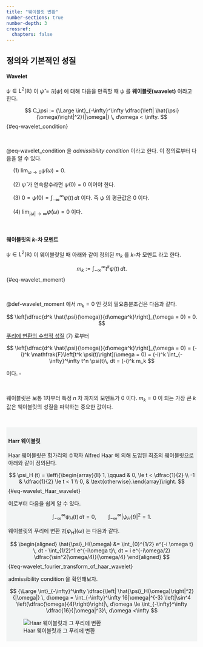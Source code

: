 ```yaml
---
title: "웨이블릿 변환"
number-sections: true
number-depth: 3
crossref:
  chapters: false
---
```


## 정의와 기본적인 성질

::: {.callout-note appearance="minimal"}

::: {#def-wavelet_definition_of_wavelet}

#### Wavelet

$\psi\in L^2(\mathbb{R})$ 이 $\hat{\psi}=\mathfrak{F}[\psi]$ 에 대해 다음을 만족할 때 $\psi$ 를 **웨이블릿(wavelet)** 이라고 한다.

$$
C_\psi := {\Large \int}_{-\infty}^\infty \dfrac{\left| \hat{\psi}(\omega)\right|^2}{|\omega|} \, d\omega < \infty.
$$ {#eq-wavelet_condition}

:::
:::

</br>

::: {#prp-wavelet_basic_properties_of_wavelet}

@eq-wavelet_condition 을 *admissibility condition* 이라고 한다. 이 정의로부터 다음을 알 수 있다.

&emsp; ($1$) $\displaystyle \lim_{\omega \to 0} \hat{\psi}(\omega) = 0$. 

&emsp; ($2$) $\hat{\psi}$ 가 연속함수라면 $\hat{\psi}(0)=0$ 이어야 한다.

&emsp; ($3$) $\displaystyle 0 = \hat{\psi}(0) = \int_{-\infty}^\infty \psi (t)\, dt$ 이다. 즉 $\psi$ 의 평균값은 $0$ 이다. 

&emsp; ($4$) $\displaystyle \lim_{|\omega| \to \infty }  \hat{\psi}(\omega) = 0$ 이다.

:::


</br>

::: {.callout-note appearance="minimal"}
::: {#def-wavelet_moment}

#### 웨이블릿의 $k$-차 모멘트

$\psi\in L^2(\mathbb{R})$ 이 웨이블릿일 때 아래와 같이 정의된 $m_k$ 를 $k$-차 모멘트 라고 한다.

$$
m_k := \int_{-\infty}^\infty t^k \psi(t)\, dt.
$$ {#eq-wavelet_moment}

:::
:::

</br>

::: {#prp-wavelet_vanishing_moment}

@def-wavelet_moment 에서 $m_k=0$ 인 것의 필요충분조건은 다음과 같다.

$$
\left[\dfrac{d^k \hat{\psi}(\omega)}{d\omega^k}\right]_{\omega = 0} = 0.
$$

:::

::: {.proof}

[푸리에 변환의 수학적 성질](fourier_transform.qmd#prp-wavelet_properties_of_fourier_transform) ($7$) 로부터 

$$
\left[\dfrac{d^k \hat{\psi}(\omega)}{d\omega^k}\right]_{\omega = 0} = (-i)^k \mathfrak{F}\left[t^k \psi(t)\right](\omega = 0) = (-i)^k \int_{-\infty}^\infty t^n \psi(t)\, dt = (-i)^k m_k
$$ 

이다. $\square$

:::

</br>

웨이블릿은 보통 1차부터 특정 $n$ 차 까지의 모멘트가 $0$ 이다. $m_k=0$ 이 되는 가장 큰 $k$ 값은 웨이블릿의 성질을 파악하는 중요한 값이다. 

</br>


<div class="border" style="background-color:#F2F4F4  ;padding:5px;">

::: {#exm-wavelet_Haar_wavelet}

#### Harr 웨이블릿

Haar 웨이블릿은 헝가리의 수학자 Alfred Haar 에 의해 도입된 최초의 웨이블릿으로 아래와 같이 정의된다.

$$
\psi_H (t) = \left\{\begin{array}{ll} 1, \qquad & 0, \le t < \dfrac{1}{2} \\ -1 & \dfrac{1}{2} \le t < 1 \\ 0, & \text{otherwise}.\end{array}\right.
$$ {#eq-wavelet_Haar_wavelet}

이로부터 다음을 쉽게 알 수 있다.

$$
\int_{-\infty}^\infty \psi_H (t)\, dt = 0, \qquad \int_{-\infty}^\infty |\psi_H(t)|^2 = 1.
$$

웨이블릿의 푸리에 변환 $\mathfrak{F}[\psi_H](\omega)$ 는 다음과 같다.

$$
\begin{aligned}
\hat{\psi}_H(\omega) &= \int_{0}^{1/2} e^{-i \omega t} \, dt - \int_{1/2}^1 e^{-i\omega t}\, dt = i e^{-i\omega/2} \dfrac{\sin^2(\omega/4)}{\omega/4}
\end{aligned}
$$ {#eq-wavelet_fourier_transform_of_haar_wavelet}

admissibility condition 을 확인해보자.

$$
{\Large \int}_{-\infty}^\infty \dfrac{\left| \hat{\psi}_H(\omega)\right|^2}{|\omega|} \, d\omega = \int_{-\infty}^\infty 16|\omega|^{-3} \left|\sin^4 \left(\dfrac{\omega}{4}\right)\right|\, d\omega \le \int_{-\infty}^\infty \dfrac{16}{|\omega|^3}\, d\omega <\infty
$$


![Haar 웨이블릿과 그 푸리에 변환](images/fig-wavelet_haar_wavelet.png)
:::

</div>